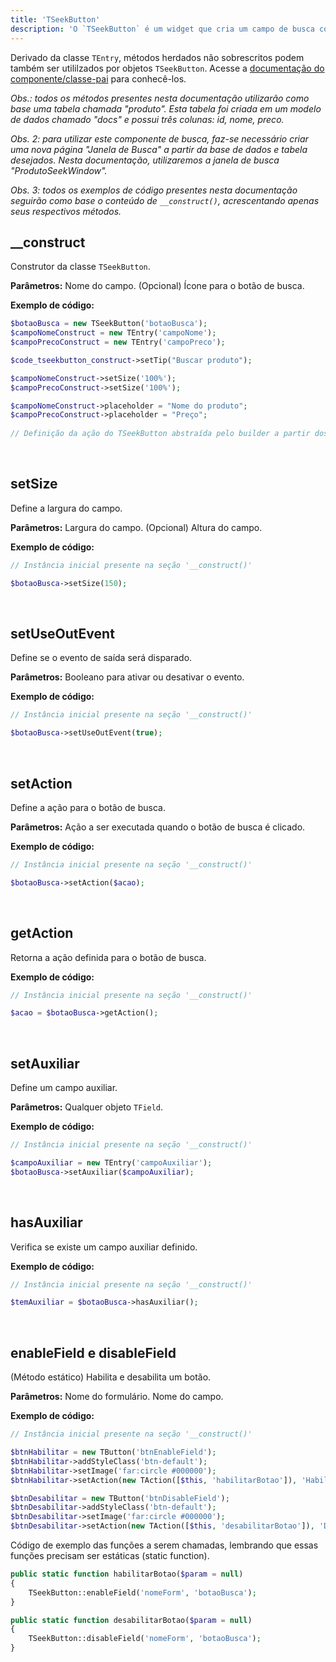 ```yaml
---
title: 'TSeekButton'
description: 'O `TSeekButton` é um widget que cria um campo de busca com um botão auxiliar para procurar valores de entidades associadas.'
---
```


Derivado da classe `TEntry`, métodos herdados não sobrescritos podem também ser utililzados por objetos `TSeekButton`. Acesse a [documentação do componente/classe-pai](https://madbuilder.mintlify.app/entrada-de-dados/tentry) para conhecê-los.

_Obs.: todos os métodos presentes nesta documentação utilizarão como base uma tabela chamada "produto". Esta tabela foi criada em um modelo de dados chamado "docs" e possui três colunas: id, nome, preco._

_Obs. 2: para utilizar este componente de busca, faz-se necessário criar uma nova página "Janela de Busca" a partir da base de dados e tabela desejados. Nesta documentação, utilizaremos a janela de busca "ProdutoSeekWindow"._

_Obs. 3: todos os exemplos de código presentes nesta documentação seguirão como base o conteúdo de `__construct()`, acrescentando apenas seus respectivos métodos._

## __construct
Construtor da classe `TSeekButton`.

**Parâmetros:**
<ResponseField name="$name" type="mixed" required>Nome do campo.</ResponseField>
<ResponseField name="$icon" type="mixed" default="NULL">(Opcional) Ícone para o botão de busca.</ResponseField>

**Exemplo de código:**
```php
$botaoBusca = new TSeekButton('botaoBusca');
$campoNomeConstruct = new TEntry('campoNome');
$campoPrecoConstruct = new TEntry('campoPreco');

$code_tseekbutton_construct->setTip("Buscar produto");

$campoNomeConstruct->setSize('100%');
$campoPrecoConstruct->setSize('100%');

$campoNomeConstruct->placeholder = "Nome do produto";
$campoPrecoConstruct->placeholder = "Preço";
        
// Definição da ação do TSeekButton abstraída pelo builder a partir dos valores para preenchimento de campos fornecidos.
```

<br/>

## setSize
Define a largura do campo.

**Parâmetros:**
<ResponseField name="$width" type="mixed" required>Largura do campo.</ResponseField>
<ResponseField name="$height" type="mixed" default="NULL">(Opcional) Altura do campo.</ResponseField>

**Exemplo de código:**
```php
// Instância inicial presente na seção '__construct()'

$botaoBusca->setSize(150);
```

<br/>

## setUseOutEvent
Define se o evento de saída será disparado.

**Parâmetros:**
<ResponseField name="$bool" type="mixed" required>Booleano para ativar ou desativar o evento.</ResponseField>

**Exemplo de código:**
```php
// Instância inicial presente na seção '__construct()'

$botaoBusca->setUseOutEvent(true);
```

<br/>

## setAction
Define a ação para o botão de busca.

**Parâmetros:**
<ResponseField name="$action" type="TAction" required>Ação a ser executada quando o botão de busca é clicado.</ResponseField>

**Exemplo de código:**
```php
// Instância inicial presente na seção '__construct()'

$botaoBusca->setAction($acao);
```

<br/>

## getAction
Retorna a ação definida para o botão de busca.

**Exemplo de código:**
```php
// Instância inicial presente na seção '__construct()'

$acao = $botaoBusca->getAction();
```

<br/>

## setAuxiliar
Define um campo auxiliar.

**Parâmetros:**
<ResponseField name="$object" type="mixed" required>Qualquer objeto `TField`.</ResponseField>

**Exemplo de código:**
```php
// Instância inicial presente na seção '__construct()'

$campoAuxiliar = new TEntry('campoAuxiliar');
$botaoBusca->setAuxiliar($campoAuxiliar);
```

<br/>

## hasAuxiliar
Verifica se existe um campo auxiliar definido.

**Exemplo de código:**
```php
// Instância inicial presente na seção '__construct()'

$temAuxiliar = $botaoBusca->hasAuxiliar();
```

<br/>

## enableField e disableField
(Método estático) Habilita e desabilita um botão.

**Parâmetros:**
<ResponseField name="$form_name" type="mixed" required>Nome do formulário.</ResponseField>
<ResponseField name="$field" type="mixed" required>Nome do campo.</ResponseField>

**Exemplo de código:**
```php
// Instância inicial presente na seção '__construct()'

$btnHabilitar = new TButton('btnEnableField');
$btnHabilitar->addStyleClass('btn-default');
$btnHabilitar->setImage('far:circle #000000');
$btnHabilitar->setAction(new TAction([$this, 'habilitarBotao']), 'Habilitar Botão de Busca');

$btnDesabilitar = new TButton('btnDisableField');
$btnDesabilitar->addStyleClass('btn-default');
$btnDesabilitar->setImage('far:circle #000000');
$btnDesabilitar->setAction(new TAction([$this, 'desabilitarBotao']), 'Desabilitar Botão de Busca');
```
Código de exemplo das funções a serem chamadas, lembrando que essas funções precisam ser estáticas (static function).

```php
public static function habilitarBotao($param = null)
{
    TSeekButton::enableField('nomeForm', 'botaoBusca');
}

public static function desabilitarBotao($param = null)
{
    TSeekButton::disableField('nomeForm', 'botaoBusca');
}
```